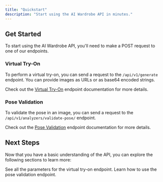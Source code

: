 ```yaml
---
title: "Quickstart"
description: "Start using the AI Wardrobe API in minutes."
---
```


## Get Started

To start using the AI Wardrobe API, you'll need to make a POST request to one of our endpoints. 

### Virtual Try-On

To perform a virtual try-on, you can send a request to the `/api/v1/generate` endpoint. You can provide images as URLs or as base64 encoded strings.

Check out the [Virtual Try-On](/api-reference/endpoint/virtual-try-on) endpoint documentation for more details.

### Pose Validation

To validate the pose in an image, you can send a request to the `/api/v1/analyzers/validate-pose/` endpoint.

Check out the [Pose Validation](/api-reference/endpoint/pose-validation) endpoint documentation for more details.

## Next Steps

Now that you have a basic understanding of the API, you can explore the following sections to learn more:

<CardGroup cols={2}>
  <Card 
    title="Clothing Changer Endpoint"
    icon="shirt" type="solid"
    href="/api-reference/endpoint/clothing-changer"
  >
    See all the parameters for the virtual try-on endpoint.
  </Card>
  <Card 
    title="Pose Validation Endpoint"
    icon="user-check"
    href="/api-reference/endpoint/pose-validation"
  >
    Learn how to use the pose validation endpoint.
  </Card>
</CardGroup>